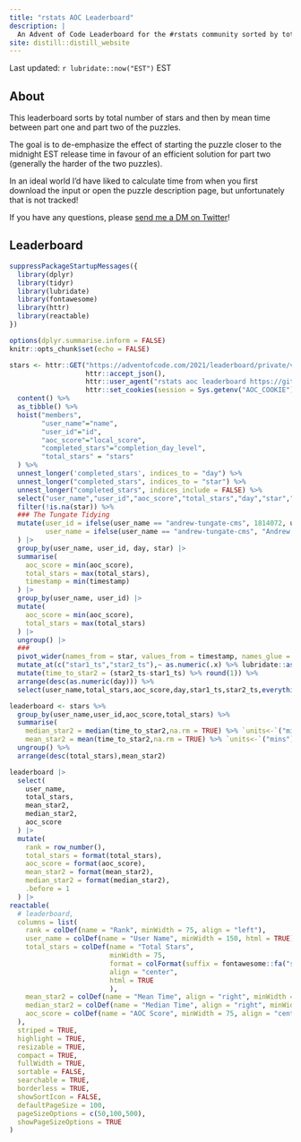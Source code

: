```yaml
---
title: "rstats AOC Leaderboard"
description: |
  An Advent of Code Leaderboard for the #rstats community sorted by total stars and average time to complete.
site: distill::distill_website
---
```


Last updated: `r lubridate::now("EST")` EST

## About

This leaderboard sorts by total number of stars and then by mean time between part one and part two of the puzzles. 

The goal is to de-emphasize the effect of starting the puzzle closer to the midnight EST release time in favour of an efficient solution for part two (generally the harder of the two puzzles).

In an ideal world I'd have liked to calculate time from when you first download the input or open the puzzle description page, but unfortunately that is not tracked!

If you have any questions, please [send me a DM on Twitter](https://twitter.com/_TanHo)!

## Leaderboard

```r
suppressPackageStartupMessages({
  library(dplyr)
  library(tidyr)
  library(lubridate)
  library(fontawesome)
  library(httr)
  library(reactable)
})

options(dplyr.summarise.inform = FALSE)
knitr::opts_chunk$set(echo = FALSE)
```

```r
stars <- httr::GET("https://adventofcode.com/2021/leaderboard/private/view/1032765.json",
                   httr::accept_json(),
                   httr::user_agent("rstats aoc leaderboard https://github.com/tanho63/aoc.leaderboard"),
                   httr::set_cookies(session = Sys.getenv("AOC_COOKIE"))) %>% 
  content() %>% 
  as_tibble() %>% 
  hoist("members",
        "user_name"="name",
        "user_id"="id",
        "aoc_score"="local_score",
        "completed_stars"="completion_day_level",
        "total_stars" = "stars"
  ) %>% 
  unnest_longer('completed_stars', indices_to = "day") %>% 
  unnest_longer("completed_stars", indices_to = "star") %>% 
  unnest_longer("completed_stars", indices_include = FALSE) %>% 
  select("user_name","user_id","aoc_score","total_stars","day","star","timestamp"="completed_stars") %>%
  filter(!is.na(star)) %>% 
  ### The Tungate Tidying
  mutate(user_id = ifelse(user_name == "andrew-tungate-cms", 1814072, user_id),
         user_name = ifelse(user_name == "andrew-tungate-cms", "Andrew Tungate", user_name)
  ) |> 
  group_by(user_name, user_id, day, star) |> 
  summarise(
    aoc_score = min(aoc_score),
    total_stars = max(total_stars),
    timestamp = min(timestamp)
  ) |> 
  group_by(user_name, user_id) |> 
  mutate(
    aoc_score = min(aoc_score),
    total_stars = max(total_stars)
  ) |> 
  ungroup() |> 
  ### 
  pivot_wider(names_from = star, values_from = timestamp, names_glue = "star{star}_ts") %>% 
  mutate_at(c("star1_ts","star2_ts"),~ as.numeric(.x) %>% lubridate::as_datetime(tz = "America/Toronto")) %>% 
  mutate(time_to_star2 = (star2_ts-star1_ts) %>% round(1)) %>% 
  arrange(desc(as.numeric(day))) %>% 
  select(user_name,total_stars,aoc_score,day,star1_ts,star2_ts,everything())

leaderboard <- stars %>% 
  group_by(user_name,user_id,aoc_score,total_stars) %>% 
  summarise(
    median_star2 = median(time_to_star2,na.rm = TRUE) %>% `units<-`("mins") %>%  round(1),
    mean_star2 = mean(time_to_star2,na.rm = TRUE) %>% `units<-`("mins") %>% round(1)) %>% 
  ungroup() %>% 
  arrange(desc(total_stars),mean_star2)
```
```r
leaderboard |> 
  select(
    user_name,
    total_stars,
    mean_star2,
    median_star2,
    aoc_score
  ) |> 
  mutate(
    rank = row_number(),
    total_stars = format(total_stars),
    aoc_score = format(aoc_score),
    mean_star2 = format(mean_star2),
    median_star2 = format(median_star2),
    .before = 1
  ) |> 
reactable(
  # leaderboard,
  columns = list(
    rank = colDef(name = "Rank", minWidth = 75, align = "left"),
    user_name = colDef(name = "User Name", minWidth = 150, html = TRUE),
    total_stars = colDef(name = "Total Stars",
                         minWidth = 75,
                         format = colFormat(suffix = fontawesome::fa("star", fill = "#FABC2A")),
                         align = "center",
                         html = TRUE
                         ),
    mean_star2 = colDef(name = "Mean Time", align = "right", minWidth = 75),
    median_star2 = colDef(name = "Median Time", align = "right", minWidth = 75),
    aoc_score = colDef(name = "AOC Score", minWidth = 75, align = "center")
  ),
  striped = TRUE,
  highlight = TRUE,
  resizable = TRUE,
  compact = TRUE,
  fullWidth = TRUE,
  sortable = FALSE,
  searchable = TRUE,
  borderless = TRUE,
  showSortIcon = FALSE,
  defaultPageSize = 100,
  pageSizeOptions = c(50,100,500),
  showPageSizeOptions = TRUE
)
```

